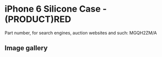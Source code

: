 # iPhone 6 Silicone Case - (PRODUCT)RED

Part number, for search engines, auction websites and such: MGQH2ZM/A

## Image gallery

<div style={{ width: "768px" }}>
  <GalleryComponent
    images={[
      {
        original: "/everysource/MGQH2",
        thumbnail: "/everypreview/MGQH2",
      },
      {
        original: "/everysource/MGQH2_AV1_GOLD",
        thumbnail: "/everypreview/MGQH2_AV1_GOLD",
      },
      {
        original: "/everysource/MGQH2_AV1_SILVER",
        thumbnail: "/everypreview/MGQH2_AV1_SILVER",
      },
      {
        original: "/everysource/MGQH2_AV1_SPACE_GRAY",
        thumbnail: "/everypreview/MGQH2_AV1_SPACE_GRAY",
      },
      {
        original: "/everysource/MGQH2_AV2",
        thumbnail: "/everypreview/MGQH2_AV2",
      },
      {
        original: "/everysource/MGQH2_AV3",
        thumbnail: "/everypreview/MGQH2_AV3",
      },
      {
        original: "/everysource/MGQH2_AV4",
        thumbnail: "/everypreview/MGQH2_AV4",
      },
      {
        original: "/everysource/MGQH2_AV5",
        thumbnail: "/everypreview/MGQH2_AV5",
      }
    ]}
  />
</div>